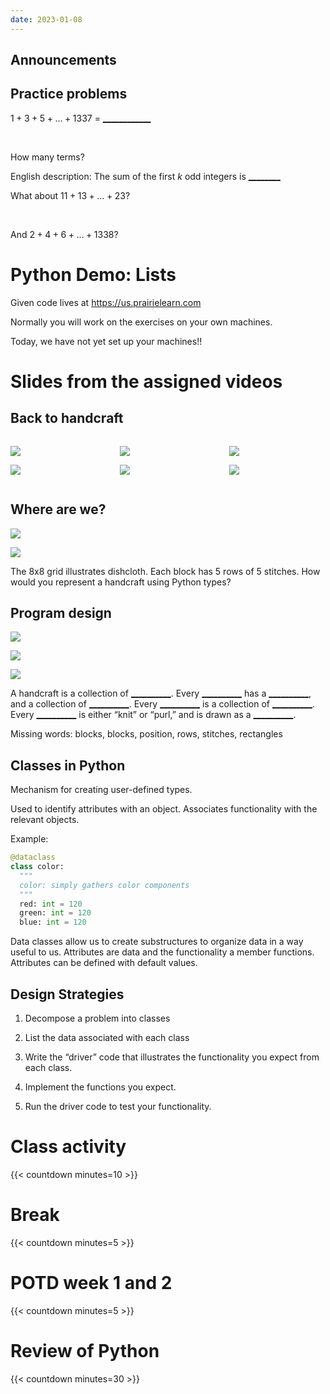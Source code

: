 ```yaml
---
date: 2023-01-08
---
```


## Announcements

##  {.centered background-iframe="https://firas.moosvi.com/courses/cpsc203/2023_WT2/notes/setup/stack.html" background-interactive="true" data-menu-title="Tech stack instructions"}

## Practice problems

$1 + 3 + 5 + \ldots + 1337$ = [\_\_\_\_\_\_\_\_\_\_\_\_]{.underline}

\

How many terms?

English description: The sum of the first $k$ odd integers is [\_\_\_\_\_\_\_\_]{.underline}

What about $11 + 13 + \ldots + 23$?

\

And $2 + 4 + 6 + \ldots + 1338$?

# Python Demo: Lists

Given code lives at <https://us.prairielearn.com>

Normally you will work on the exercises on your own machines.

Today, we have not yet set up your machines!!

# Slides from the assigned videos

##  {background-iframe="https://player.vimeo.com/video/905091212?h=dccc9e6836" data-menu-title="Handcraft program design"}

## Back to handcraft

:::::: columns
::: {.column width="33%"}
![](images/quilt.jpg){fig-alt="A quilt in different colours—green and pink—and patterns—paisley and flowers."}

![](images/doily.jpg){fig-alt="A white doily with a spiral pattern on a wooden surface."}
:::

::: {.column width="33%"}
![](images/pinecone-pen.jpg){fig-alt="A pen made from pinecone."}

![](images/shirt.jpg){fig-alt="A vibrant woven textile with intricate geometric patterns in various colours the main being red, displayed against a mossy wooden background."}
:::

::: {.column width="33%"}
![](images/paper-violin.jpg){fig-alt="A violin made from intricately quilled green paper with a bow."}

![](images/crochet-bike.jpg){fig-alt="A bicycle covered in crocheted yarn in various colours."}
:::
::::::

## Where are we?

::: {layout="[2,8]"}
![](images/knitted-dishcloth-with-basket-weave.png){fig-alt="A teal knitted dishcloth with a basketweave pattern and two red knitting needles resting on it."}

![](images/nested-grids.png){fig-alt="A 2D grid with one square extended, showing it as a smaller grid pattern that repeats across the larger grid."}
:::

::: notes
The 8x8 grid illustrates dishcloth.
Each block has 5 rows of 5 stitches.
How would you represent a handcraft using Python types?
:::

## Program design

::: {layout="[1,1,1]"}
![](images/pixelated-chevron-knitting-pattern.jpg){fig-alt="A chevron knitting pattern with zigzag lines."}

![](images/pixelated-diagonal-lines-knitting-pattern.jpg){fig-alt="A knitting pattern with diagonal stripes."}

![](images/pixelated-diamond-knitting-pattern.jpg){fig-alt="A knitting pattern with diagonal stripes."}
:::

A handcraft is a collection of [\_\_\_\_\_\_\_\_\_\_]{.underline}.
Every [\_\_\_\_\_\_\_\_\_\_]{.underline} has a [\_\_\_\_\_\_\_\_\_\_]{.underline}, and a collection of [\_\_\_\_\_\_\_\_\_\_]{.underline}.
Every [\_\_\_\_\_\_\_\_\_\_]{.underline} is a collection of [\_\_\_\_\_\_\_\_\_\_]{.underline}.
Every [\_\_\_\_\_\_\_\_\_\_]{.underline} is either "knit" or "purl," and is drawn as a [\_\_\_\_\_\_\_\_\_\_]{.underline}.

::: notes
Missing words: blocks, blocks, position, rows, stitches, rectangles
:::

##  {background-iframe="https://player.vimeo.com/video/905092897" data-menu-title="Classes in Python" menu="false"}

## Classes in Python

Mechanism for creating user-defined types.

Used to identify attributes with an object.
Associates functionality with the relevant objects.

Example:

``` python
@dataclass
class color:
  """
  color: simply gathers color components
  """
  red: int = 120
  green: int = 120
  blue: int = 120
```

::: notes
Data classes allow us to create substructures to organize data in a way useful to us.
Attributes are data and the functionality a member functions.
Attributes can be defined with default values.
:::

## Design Strategies

1.  Decompose a problem into classes

2.  List the data associated with each class

3.  Write the "driver" code that illustrates the functionality you expect from each class.

4.  Implement the functions you expect.

5.  Run the driver code to test your functionality.

# Class activity

{{< countdown minutes=10 >}}

# Break

{{< countdown minutes=5 >}}

# POTD week 1 and 2

{{< countdown minutes=5 >}}

# Review of Python

{{< countdown minutes=30 >}}
